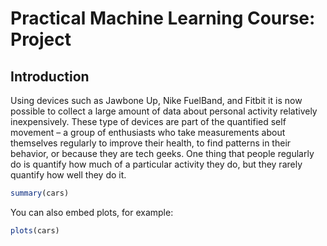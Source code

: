
Practical Machine Learning Course: Project
========================================================

## Introduction

Using devices such as Jawbone Up, Nike FuelBand, and Fitbit it is now possible to collect a large amount of data about personal activity relatively inexpensively. These type of devices are part of the quantified self movement – a group of enthusiasts who take measurements about themselves regularly to improve their health, to find patterns in their behavior, or because they are tech geeks. One thing that people regularly do is quantify how much of a particular activity they do, but they rarely quantify how well they do it. 



```r
summary(cars)
```

You can also embed plots, for example:

```r
plots(cars)
```